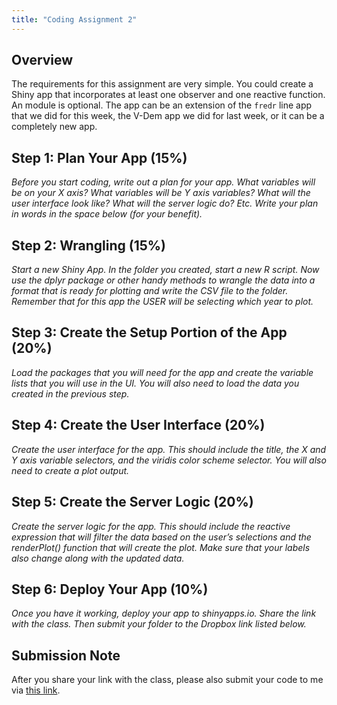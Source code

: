 ```yaml
---
title: "Coding Assignment 2"
---
```


## Overview

The requirements for this assignment are very simple. You could create a Shiny app that incorporates at least one observer and one reactive function. An module is optional. The app can be an extension of the `fredr` line app that we did for this week, the V-Dem app we did for last week, or it can be a completely new app. 

## Step 1: Plan Your App (15%)

*Before you start coding, write out a plan for your app. What variables will be on your X axis? What variables will be Y axis variables? What will the user interface look like? What will the server logic do? Etc. Write your plan in words in the space below (for your benefit).* 

## Step 2: Wrangling (15%)

*Start a new Shiny App. In the folder you created, start a new R script. Now use the dplyr package or other handy methods to wrangle the data into a format that is ready for plotting and write the CSV file to the folder. Remember that for this app the USER will be selecting which year to plot.*

## Step 3: Create the Setup Portion of the App (20%)

*Load the packages that you will need for the app and create the variable lists that you will use in the UI. You will also need to load the data you created in the previous step.*

## Step 4: Create the User Interface (20%)

*Create the user interface for the app. This should include the title, the X and Y axis variable selectors, and the viridis color scheme selector. You will also need to create a plot output.*

## Step 5: Create the Server Logic (20%)

*Create the server logic for the app. This should include the reactive expression that will filter the data based on the user's selections and the renderPlot() function that will create the plot. Make sure that your labels also change along with the updated data.*

## Step 6: Deploy Your App (10%)

*Once you have it working, deploy your app to shinyapps.io. Share the link with the class. Then submit your folder to the Dropbox link listed below.*

::: {.callout-important}
## Submission Note

After you share your link with the class, please also submit your code to me via [this link](https://www.dropbox.com/request/7TMkBau1Ty3o16Mbj3jj).
:::


